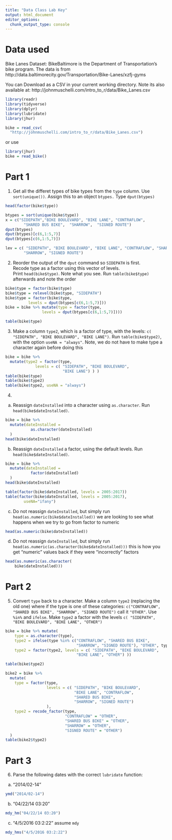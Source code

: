 ```yaml
---
title: "Data Class Lab Key"
output: html_document
editor_options: 
  chunk_output_type: console
---
```



# Data used

Bike Lanes Dataset: BikeBaltimore is the Department of Transportation's bike program. 
The data is from http://data.baltimorecity.gov/Transportation/Bike-Lanes/xzfj-gyms

You can Download as a CSV in your current working directory.  Note its also available at: 	http://johnmuschelli.com/intro_to_r/data/Bike_Lanes.csv 

```r
library(readr)
library(tidyverse)
library(dplyr)
library(lubridate)
library(jhur)

bike = read_csv(
  "http://johnmuschelli.com/intro_to_r/data/Bike_Lanes.csv")
```


or use 
```r
library(jhur)
bike = read_bike()
```



# Part 1

1.  Get all the differet types of bike types from the `type` column.
 Use `sort(unique())`.  Assign this to an object `btypes.` Type `dput(btypes)`
 
```r
head(factor(bike$type))

btypes = sort(unique(bike$type))
x = c("SIDEPATH","BIKE BOULEVARD", "BIKE LANE", "CONTRAFLOW",
        "SHARED BUS BIKE",  "SHARROW",  "SIGNED ROUTE")
dput(btypes)
dput(btypes)[c(6,1:5,7)]
dput(btypes[c(6,1:5,7)])

lev = c( "SIDEPATH", "BIKE BOULEVARD", "BIKE LANE", "CONTRAFLOW", "SHARED BUS BIKE", 
        "SHARROW", "SIGNED ROUTE")
```

2. Reorder the output of the `dput` command so `SIDEPATH` is first.  
 Recode type as a factor using this vector of levels.  
 Print `head(bike$type)`.  Note what you see.  Run 
 `table(bike$type)` afterwards and note the order
```r
bike$type = factor(bike$type)
bike$type = relevel(bike$type, "SIDEPATH")
bike$type = factor(bike$type,
          levels = dput(btypes[c(6,1:5,7)]))
bike = bike %>% mutate(type = factor(type, 
                levels = dput(btypes[c(6,1:5,7)])))

table(bike$type)
```

3. Make a column `type2`, which is a factor of type, with the 
 levels: 
 `c( "SIDEPATH", "BIKE BOULEVARD", "BIKE LANE")`.  Run `table(bike$type2)`,
 with the option `useNA = "always"`.  Note, we do not have to 
 make type a character again before doing this
```r
bike = bike %>% 
  mutate(type2 = factor(type, 
             levels = c( "SIDEPATH", "BIKE BOULEVARD", 
                         "BIKE LANE") ) )
table(bike$type)
table(bike$type2)
table(bike$type2, useNA = "always")
```

4. 
 a) Reassign `dateInstalled` into a character using `as.character`.
 Run `head(bike$dateInstalled)`.
```r
bike = bike %>% 
  mutate(dateInstalled = 
           as.character(dateInstalled)
  )
head(bike$dateInstalled)
```


 b) Reassign `dateInstalled` a factor, using the default levels.
 Run `head(bike$dateInstalled)`.
```r
bike = bike %>% 
  mutate(dateInstalled = 
           factor(dateInstalled)
  )
head(bike$dateInstalled)

table(factor(bike$dateInstalled, levels = 2005:2017))
table(factor(bike$dateInstalled, levels = 2005:2017), 
        useNA="ifany")
```

 c) Do not reassign `dateInstalled`, but simply run
 `head(as.numeric(bike$dateInstalled))`  we are looking to see what happens when we try to go from factor to numeric
```r
head(as.numeric(bike$dateInstalled)) 
```


 d) Do not reassign `dateInstalled`, but simply run
 `head(as.numeric(as.character(bike$dateInstalled)))`
 this is how you get "numeric" values back if they were "incorrectly" 
 factors
```r
head(as.numeric(as.character(
    bike$dateInstalled)))
```


# Part 2

5.  Convert `type` back to a character.
 Make a column `type2` (replacing the old one)
 where if the type is one of these categories:
 `c("CONTRAFLOW", "SHARED BUS BIKE", "SHARROW", "SIGNED ROUTE")`
 call it `"OTHER"`.  Use `%in%` and `ifelse`.  Make `type2` a factor
 with the levels `c( "SIDEPATH", "BIKE BOULEVARD", "BIKE LANE", "OTHER")`
```r
 
bike = bike %>% mutate(
    type = as.character(type),
    type2 = ifelse(type %in% c("CONTRAFLOW", "SHARED BUS BIKE", 
                               "SHARROW", "SIGNED ROUTE"), "OTHER", type),
    type2 = factor(type2, levels = c( "SIDEPATH", "BIKE BOULEVARD", 
                               "BIKE LANE", "OTHER") ))

table(bike$type2)

bike2 = bike %>% 
  mutate(
    type = factor(type,
                  levels = c( "SIDEPATH", "BIKE BOULEVARD", 
                              "BIKE LANE", "CONTRAFLOW", 
                              "SHARED BUS BIKE", 
                              "SHARROW", "SIGNED ROUTE")
                  ),
    type2 = recode_factor(type, 
                          "CONTRAFLOW" = "OTHER",
                          "SHARED BUS BIKE" = "OTHER",
                          "SHARROW" = "OTHER",
                          "SIGNED ROUTE" = "OTHER")
  )
table(bike2$type2)
```

# Part 3

6.  Parse the following dates with the correct `lubridate` function:

a) "2014/02-14"

```r
ymd("2014/02-14")
```

 b) "04/22/14 03:20"
 
```r
mdy_hm("04/22/14 03:20")
```

c) "4/5/2016 03:2:22"  assume `mdy`

```r
mdy_hms("4/5/2016 03:2:22")
```










